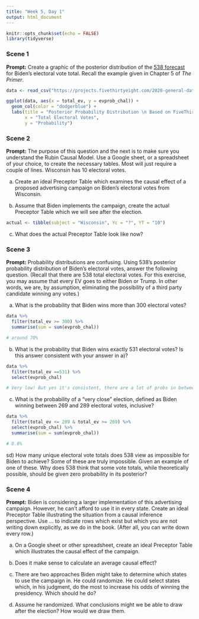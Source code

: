 ```yaml
---
title: "Week 5, Day 1"
output: html_document
---
```


```r
knitr::opts_chunk$set(echo = FALSE)
library(tidyverse)
```


### Scene 1

**Prompt:** Create a graphic of the posterior distribution of the [538 forecast](https://projects.fivethirtyeight.com/2020-election-forecast/) for Biden's electoral vote total. Recall the example given in Chapter 5 of *The Primer*.

```r

data <- read_csv("https://projects.fivethirtyeight.com/2020-general-data/presidential_ev_probabilities_2020.csv")

ggplot(data, aes(x = total_ev, y = evprob_chal)) +
  geom_col(color = "dodgerblue") +
  labs(title = "Posterior Probability Distribution \n Based on FiveThirtyEight Forecast Predictions",
       x = "Total Electoral Votes",
       y = "Probability")


```


### Scene 2

**Prompt:** The purpose of this question and the next is to make sure you understand the Rubin Causal Model. Use a Google sheet, or a spreadsheet of your choice, to create the necessary tables. Most will just require a couple of lines. Wisconsin has 10 electoral votes.

a) Create an ideal Preceptor Table which examines the causal effect of a proposed advertising campaign on Biden's electoral votes from Wisconsin. 

b) Assume that Biden implements the campaign, create the actual Preceptor Table which we will see after the election.
```r

actual <- tibble(subject = "Wisconsin", Yc = "?", YT = "10")

```


c) What does the actual Preceptor Table look like now?




### Scene 3

**Prompt:** Probability distributions are confusing. Using 538's posterior probability distribution of Biden's electoral votes, answer the following question. (Recall that there are 538 total electoral votes. For this exercise, you may assume that every EV goes to either Biden or Trump. In other words, we are, by assumption, eliminating the possibility of a third party candidate winning any votes.)


a) What is the probability that Biden wins more than 300 electoral votes?

```r

data %>% 
  filter(total_ev >= 300) %>% 
  summarise(sum = sum(evprob_chal))

# around 70%

```


b) What is the probability that Biden wins exactly 531 electoral votes? Is this answer consistent with your answer in a)?

```r

data %>% 
  filter(total_ev ==531) %>% 
  select(evprob_chal)

# Very low! But yes it's consistent, there are a lot of probs in between 300 and 531

```


c) What is the probability of a "very close" election, defined as Biden winning between 269 and 289 electoral votes, inclusive?

```r

data %>% 
  filter(total_ev <= 289 & total_ev >= 269) %>% 
  select(evprob_chal) %>% 
  summarise(sum = sum(evprob_chal))

# 8.6%
```

sd) How many unique electoral vote totals does 538 view as impossible for Biden to achieve? Some of these are truly impossible. Given an example of one of these. Why does 538 think that some vote totals, while theoretically possible, should be given zero probability in its posterior?




### Scene 4

**Prompt:** Biden is considering a larger implementation of this advertising campaign. However, he can't afford to use it in every state. Create an ideal Preceptor Table illustrating the situation from a causal inference perspective. Use ... to indicate rows which exist but which you are not writing down explicitly, as we do in the book. (After all, you can write down every row.)

a) On a Google sheet or other spreadsheet, create an ideal Preceptor Table which illustrates the causal effect of the campaign.

b) Does it make sense to calculate an average causal effect?

c) There are two approaches Biden might take to determine which states to use the campaign in. He could randomize. He could select states which, in his judgment, do the most to increase his odds of winning the presidency. Which should he do?

d) Assume he randomized. What conclusions might we be able to draw after the election? How would we draw them.


